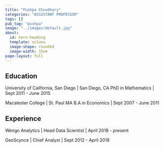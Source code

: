 ```yaml
---
title: "Pushpa Choudhary"
categories: "ASSISTANT PROFESSOR"
tags: []
pub_tag: "pushpa"
image: "../images/default.jpg"
about:
  id: hero-heading
  template: solana
  image-shape: rounded
  image-width: 15em
page-layout: full
---
```


:::{#hero-heading}

## Education

University of California, San Diego | San Diego, CA
PhD in Mathematics | Sept 2011 - June 2015

Macalester College | St. Paul MA
B.A in Economics | Sept 2007 - June 2011

## Experience

Wengo Analytics | Head Data Scientist | April 2018 - present

GeoScynce | Chief Analyst | Sept 2012 - April 2018

:::

